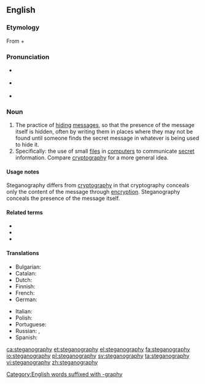 ==English==

===Etymology===
From {{etyl|grc|en}} {{m|grc|στεγανός||cover, roof}} + {{m|grc|γράφω||I write}}

===Pronunciation===
* {{a|UK}} {{IPA|/ˌstɛɡ.ənˈɒɡ.ɹə.fi/|lang=en}}
* {{a|US}} {{IPA|/ˌstɛ.ɡʌnˈɔ.ɡɹʌ.fi/|lang=en}}
* {{audio|en-us-steganography.ogg|Audio (US)|lang=en}}

===Noun===
{{wikipedia}}
{{en-noun|-}}

# The practice of [[hiding]] [[message]]s, so that the presence of the message itself is hidden, often by writing them in places where they may not be found until someone finds the secret message in whatever is being used to hide it.
# Specifically: the use of small [[file]]s in [[computer]]s to communicate [[secret]] information. Compare [[cryptography]] for a more general idea.

====Usage notes====
Steganography differs from [[cryptography]] in that cryptography conceals only the content of the message through [[encryption]]. Steganography conceals the presence of the message itself.

====Related terms====
* {{l|en|steganalyst}}
* {{l|en|steganographic}}
* {{l|en|steganographer}}

====Translations====
{{trans-top|steganography}}
* Bulgarian: {{t|bg|стеганография|f}}
* Catalan: {{t|ca|esteganografia|f}}
* Dutch: {{t+|nl|steganografie|f}}
* Finnish: {{t|fi|steganografia}}
* French: {{t+|fr|stéganographie|f}}
* German: {{t+|de|Steganographie|f}}
{{trans-mid}}
* Italian: {{t|it|steganografia|f}}
* Polish: {{t|pl|steganografia|f}}
* Portuguese: {{t|pt|esteganografia|f}}
* Russian: {{t+|ru|стеганогра́фия|f}}, {{t+|ru|та́йнопись|f}}
* Spanish: {{t|es|esteganografía|f}}
{{trans-bottom}}

[[Category:English words suffixed with -graphy]]

[[ca:steganography]]
[[et:steganography]]
[[el:steganography]]
[[fa:steganography]]
[[io:steganography]]
[[pl:steganography]]
[[sv:steganography]]
[[ta:steganography]]
[[vi:steganography]]
[[zh:steganography]]